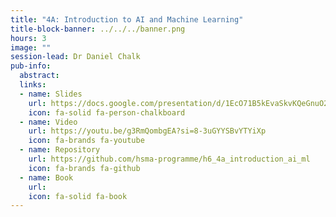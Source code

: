 ```yaml
---
title: "4A: Introduction to AI and Machine Learning"
title-block-banner: ../../../banner.png
hours: 3
image: ""
session-lead: Dr Daniel Chalk
pub-info:
  abstract: 
  links:
  - name: Slides
    url: https://docs.google.com/presentation/d/1EcO71B5kEvaSkvKQeGnuO2g4Ss4RKhrphR3gE8vv-Gk/edit?usp=sharing
    icon: fa-solid fa-person-chalkboard
  - name: Video
    url: https://youtu.be/g3RmQombgEA?si=8-3uGYYSBvYTYiXp
    icon: fa-brands fa-youtube
  - name: Repository
    url: https://github.com/hsma-programme/h6_4a_introduction_ai_ml
    icon: fa-brands fa-github
  - name: Book
    url: 
    icon: fa-solid fa-book
---
```


